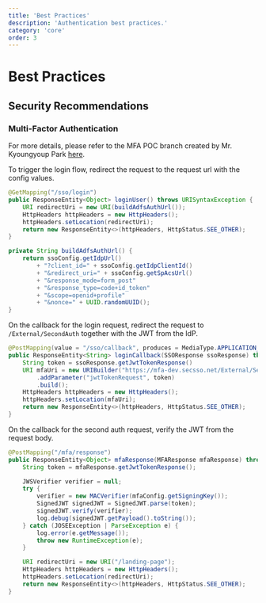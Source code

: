 ```yaml
---
title: 'Best Practices'
description: 'Authentication best practices.'
category: 'core'
order: 3
---
```


# Best Practices

## Security Recommendations

### Multi-Factor Authentication

For more details, please refer to the MFA POC branch created by Mr. Kyoungyoup Park [here](https://github.sec.samsung.net/UAP/dh-backend/commit/afe643492c03ab9583b2afb488ac49fbd78a0519).

To trigger the login flow, redirect the request to the request url with the config values.

```java
@GetMapping("/sso/login")
public ResponseEntity<Object> loginUser() throws URISyntaxException {
    URI redirectUri = new URI(buildAdfsAuthUrl());
    HttpHeaders httpHeaders = new HttpHeaders();
    httpHeaders.setLocation(redirectUri);
    return new ResponseEntity<>(httpHeaders, HttpStatus.SEE_OTHER);
}

private String buildAdfsAuthUrl() {
    return ssoConfig.getIdpUrl()
        + "?client_id=" + ssoConfig.getIdpClientId()
        + "&redirect_uri=" + ssoConfig.getSpAcsUrl()
        + "&response_mode=form_post"
        + "&response_type=code+id_token"
        + "&scope=openid+profile"
        + "&nonce=" + UUID.randomUUID();
}
```

On the callback for the login request, redirect the request to `/External/SecondAuth` together with the JWT from the IdP.

```java
@PostMapping(value = "/sso/callback", produces = MediaType.APPLICATION_JSON_VALUE)
public ResponseEntity<String> loginCallback(SSOResponse ssoResponse) throws Exception {
    String token = ssoResponse.getJwtTokenResponse()
    URI mfaUri = new URIBuilder("https://mfa-dev.secsso.net/External/SecondAuth")
        .addParameter("jwtTokenRequest", token)
        .build();
    HttpHeaders httpHeaders = new HttpHeaders();
    httpHeaders.setLocation(mfaUri);
    return new ResponseEntity<>(httpHeaders, HttpStatus.SEE_OTHER);
}
```

On the callback for the second auth request, verify the JWT from the request body.

```java
@PostMapping("/mfa/response")
public ResponseEntity<Object> mfaResponse(MFAResponse mfaResponse) throws URISyntaxException {
    String token = mfaResponse.getJwtTokenResponse();

    JWSVerifier verifier = null;
    try {
        verifier = new MACVerifier(mfaConfig.getSigningKey());
        SignedJWT signedJWT = SignedJWT.parse(token);
        signedJWT.verify(verifier);
        log.debug(signedJWT.getPayload().toString());
    } catch (JOSEException | ParseException e) {
        log.error(e.getMessage());
        throw new RuntimeException(e);
    }

    URI redirectUri = new URI("/landing-page");
    HttpHeaders httpHeaders = new HttpHeaders();
    httpHeaders.setLocation(redirectUri);
    return new ResponseEntity<>(httpHeaders, HttpStatus.SEE_OTHER);
}
```
